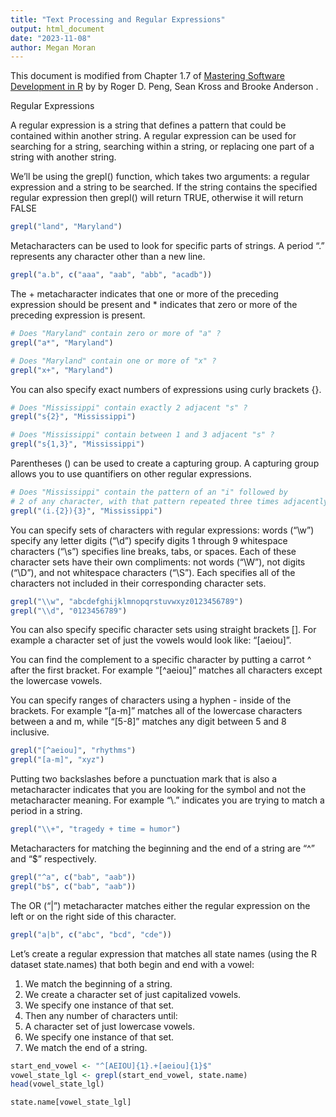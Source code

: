 ```yaml
---
title: "Text Processing and Regular Expressions"
output: html_document
date: "2023-11-08"
author: Megan Moran
---
```


This document is modified from Chapter 1.7 of [Mastering Software Development in R](https://bookdown.org/rdpeng/RProgDA/text-processing-and-regular-expressions.html) by by Roger D. Peng, Sean Kross and Brooke Anderson .

Regular Expressions

A regular expression is a string that defines a pattern that could be contained within another string. A regular expression can be used for searching for a string, searching within a string, or replacing one part of a string with another string.

We'll be using the grepl() function, which takes two arguments: a regular expression and a string to be searched. If the string contains the specified regular expression then grepl() will return TRUE, otherwise it will return FALSE

```r
grepl("land", "Maryland")
```

Metacharacters can be used to look for specific parts of strings. A period "." represents any character other than a new line.

```r
grepl("a.b", c("aaa", "aab", "abb", "acadb"))
```

The + metacharacter indicates that one or more of the preceding expression should be present and \* indicates that zero or more of the preceding expression is present.

```r
# Does "Maryland" contain zero or more of "a" ?
grepl("a*", "Maryland")

# Does "Maryland" contain one or more of "x" ?
grepl("x+", "Maryland")

```

You can also specify exact numbers of expressions using curly brackets {}.

```r
# Does "Mississippi" contain exactly 2 adjacent "s" ?
grepl("s{2}", "Mississippi")

# Does "Mississippi" contain between 1 and 3 adjacent "s" ?
grepl("s{1,3}", "Mississippi")


```

Parentheses () can be used to create a capturing group. A capturing group allows you to use quantifiers on other regular expressions.

```r
# Does "Mississippi" contain the pattern of an "i" followed by 
# 2 of any character, with that pattern repeated three times adjacently?
grepl("(i.{2}){3}", "Mississippi")
```

You can specify sets of characters with regular expressions: words ("\\w") specify any letter digits ("\\d") specify digits 1 through 9 whitespace characters ("\\s") specifies line breaks, tabs, or spaces. Each of these character sets have their own compliments: not words ("\\W"), not digits ("\\D"), and not whitespace characters ("\\S"). Each specifies all of the characters not included in their corresponding character sets.

```r
grepl("\\w", "abcdefghijklmnopqrstuvwxyz0123456789")
grepl("\\d", "0123456789")
```

You can also specify specific character sets using straight brackets []. For example a character set of just the vowels would look like: "[aeiou]".

You can find the complement to a specific character by putting a carrot \^ after the first bracket. For example "[\^aeiou]" matches all characters except the lowercase vowels.

You can specify ranges of characters using a hyphen - inside of the brackets. For example "[a-m]" matches all of the lowercase characters between a and m, while "[5-8]" matches any digit between 5 and 8 inclusive.

```r
grepl("[^aeiou]", "rhythms")
grepl("[a-m]", "xyz")
```

Putting two backslashes before a punctuation mark that is also a metacharacter indicates that you are looking for the symbol and not the metacharacter meaning. For example "\\." indicates you are trying to match a period in a string.

```r
grepl("\\+", "tragedy + time = humor")
```

Metacharacters for matching the beginning and the end of a string are "\^" and "\$" respectively.

```r
grepl("^a", c("bab", "aab"))
grepl("b$", c("bab", "aab"))
```

The OR ("\|") metacharacter matches either the regular expression on the left or on the right side of this character.

```r
grepl("a|b", c("abc", "bcd", "cde"))
```

Let's create a regular expression that matches all state names (using the R dataset state.names) that both begin and end with a vowel:

1.  We match the beginning of a string.
2.  We create a character set of just capitalized vowels.
3.  We specify one instance of that set.
4.  Then any number of characters until:
5.  A character set of just lowercase vowels.
6.  We specify one instance of that set.
7.  We match the end of a string.

```r
start_end_vowel <- "^[AEIOU]{1}.+[aeiou]{1}$"
vowel_state_lgl <- grepl(start_end_vowel, state.name)
head(vowel_state_lgl)

state.name[vowel_state_lgl]
```

